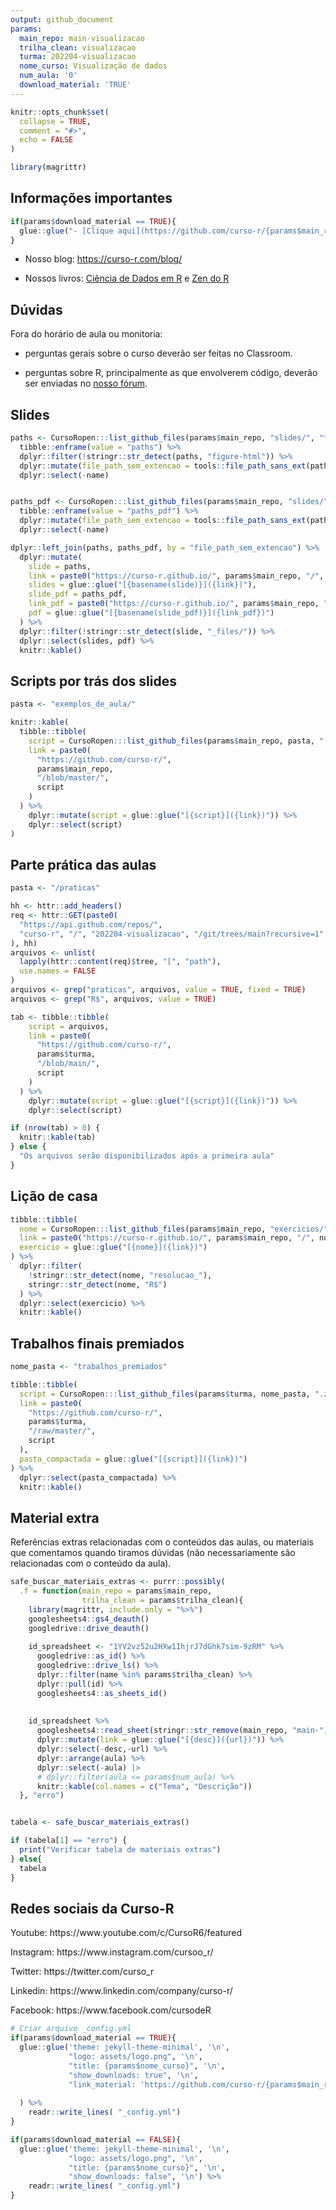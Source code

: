```yaml
---
output: github_document
params:
  main_repo: main-visualizacao
  trilha_clean: visualizacao
  turma: 202204-visualizacao
  nome_curso: Visualização de dados
  num_aula: '0'
  download_material: 'TRUE'
---
```


<!-- README.md is generated from README.Rmd. Please edit that file -->

```r
knitr::opts_chunk$set(
  collapse = TRUE,
  comment = "#>",
  echo = FALSE
)

library(magrittr)
```

## Informações importantes

```r
if(params$download_material == TRUE){
  glue::glue("- [Clique aqui](https://github.com/curso-r/{params$main_repo}/raw/master/material_do_curso.zip) para baixar o material do curso.")
}
```

- Nosso blog: [https://curso-r.com/blog/](https://curso-r.com/blog/)

- Nossos livros: [Ciência de Dados em R](https://livro.curso-r.com/) e [Zen do R](https://curso-r.github.io/zen-do-r/)

## Dúvidas

Fora do horário de aula ou monitoria:

- perguntas gerais sobre o curso deverão ser feitas no Classroom.

- perguntas sobre R, principalmente as que envolverem código, deverão ser enviadas no [nosso fórum](https://discourse.curso-r.com/).

## Slides

```r
paths <- CursoRopen:::list_github_files(params$main_repo, "slides/", "*html$") %>% 
  tibble::enframe(value = "paths") %>% 
  dplyr::filter(!stringr::str_detect(paths, "figure-html")) %>% 
  dplyr::mutate(file_path_sem_extencao = tools::file_path_sans_ext(paths)) %>% 
  dplyr::select(-name)


paths_pdf <- CursoRopen:::list_github_files(params$main_repo, "slides/", "*pdf$") %>% 
  tibble::enframe(value = "paths_pdf") %>% 
  dplyr::mutate(file_path_sem_extencao = tools::file_path_sans_ext(paths_pdf)) %>%
  dplyr::select(-name)

dplyr::left_join(paths, paths_pdf, by = "file_path_sem_extencao") %>% 
  dplyr::mutate(
    slide = paths,
    link = paste0("https://curso-r.github.io/", params$main_repo, "/", slide),
    slides = glue::glue("[{basename(slide)}]({link})"),
    slide_pdf = paths_pdf,
    link_pdf = paste0("https://curso-r.github.io/", params$main_repo, "/", slide_pdf),
    pdf = glue::glue("[{basename(slide_pdf)}]({link_pdf})")
  ) %>% 
  dplyr::filter(!stringr::str_detect(slide, "_files/")) %>%
  dplyr::select(slides, pdf) %>% 
  knitr::kable()
```


## Scripts por trás dos slides

```r
pasta <- "exemplos_de_aula/"

knitr::kable(
  tibble::tibble(
    script = CursoRopen:::list_github_files(params$main_repo, pasta, ".R$"),
    link = paste0(
      "https://github.com/curso-r/",
      params$main_repo,
      "/blob/master/",
      script
    )
  ) %>%
    dplyr::mutate(script = glue::glue("[{script}]({link})")) %>%
    dplyr::select(script)
)
```

## Parte prática das aulas

```r
pasta <- "/praticas"

hh <- httr::add_headers()
req <- httr::GET(paste0(
  "https://api.github.com/repos/", 
  "curso-r", "/", "202204-visualizacao", "/git/trees/main?recursive=1"
), hh)
arquivos <- unlist(
  lapply(httr::content(req)$tree, "[", "path"), 
  use.names = FALSE
)
arquivos <- grep("praticas", arquivos, value = TRUE, fixed = TRUE)
arquivos <- grep("R$", arquivos, value = TRUE)

tab <- tibble::tibble(
    script = arquivos,
    link = paste0(
      "https://github.com/curso-r/",
      params$turma,
      "/blob/main/",
      script
    )
  ) %>%
    dplyr::mutate(script = glue::glue("[{script}]({link})")) %>%
    dplyr::select(script)

if (nrow(tab) > 0) {
  knitr::kable(tab)
} else {
  "Os arquivos serão disponibilizados após a primeira aula"
}
```


## Lição de casa

```r
tibble::tibble(
  nome = CursoRopen:::list_github_files(params$main_repo, "exercicios/"),
  link = paste0("https://curso-r.github.io/", params$main_repo, "/", nome),
  exercicio = glue::glue("[{nome}]({link})")
) %>%
  dplyr::filter(
    !stringr::str_detect(nome, "resolucao_"),
    stringr::str_detect(nome, "R$")
  ) %>% 
  dplyr::select(exercicio) %>% 
  knitr::kable()
```


## Trabalhos finais premiados

```r
nome_pasta <- "trabalhos_premiados"

tibble::tibble(
  script = CursoRopen:::list_github_files(params$turma, nome_pasta, ".zip|.rar"),
  link = paste0(
    "https://github.com/curso-r/",
    params$turma,
    "/raw/master/",
    script
  ),
  pasta_compactada = glue::glue("[{script}]({link})")
) %>% 
  dplyr::select(pasta_compactada) %>% 
  knitr::kable()
```



## Material extra

Referências extras relacionadas com o conteúdos das aulas, ou materiais que comentamos quando tiramos dúvidas (não necessariamente são relacionadas com o conteúdo da aula).

```r
safe_buscar_materiais_extras <- purrr::possibly(
  .f = function(main_repo = params$main_repo, 
                trilha_clean = params$trilha_clean){
    library(magrittr, include.only = "%>%")
    googlesheets4::gs4_deauth()
    googledrive::drive_deauth()
    
    id_spreadsheet <- "1YV2vz52u2HXw1IhjrJ7dGhk7sim-9zRM" %>%
      googledrive::as_id() %>%
      googledrive::drive_ls() %>%
      dplyr::filter(name %in% params$trilha_clean) %>%
      dplyr::pull(id) %>%
      googlesheets4::as_sheets_id()
    
    
    id_spreadsheet %>%
      googlesheets4::read_sheet(stringr::str_remove(main_repo, "main-")) %>%
      dplyr::mutate(link = glue::glue("[{desc}]({url})")) %>%
      dplyr::select(-desc,-url) %>%
      dplyr::arrange(aula) %>%
      dplyr::select(-aula) |> 
      # dplyr::filter(aula <= params$num_aula) %>%
      knitr::kable(col.names = c("Tema", "Descrição")) 
  }, "erro")


tabela <- safe_buscar_materiais_extras()

if (tabela[1] == "erro") {
  print("Verificar tabela de materiais extras")
} else{
  tabela
}

```

## Redes sociais da Curso-R


Youtube: https://www.youtube.com/c/CursoR6/featured

Instagram: https://www.instagram.com/cursoo_r/

Twitter: https://twitter.com/curso_r

Linkedin: https://www.linkedin.com/company/curso-r/

Facebook: https://www.facebook.com/cursodeR



```r
# Criar arquivo _config.yml
if(params$download_material == TRUE){
  glue::glue('theme: jekyll-theme-minimal', '\n',
             "logo: assets/logo.png", '\n',
             "title: {params$nome_curso}", '\n',
             "show_downloads: true", '\n',
             "link_material: 'https://github.com/curso-r/{params$main_repo}/raw/master/material_do_curso.zip'", '\n'
             
  ) %>%
    readr::write_lines( "_config.yml")
}

if(params$download_material == FALSE){
  glue::glue('theme: jekyll-theme-minimal', '\n',
             "logo: assets/logo.png", '\n',
             "title: {params$nome_curso}", '\n',
             "show_downloads: false", '\n') %>%
    readr::write_lines( "_config.yml")
}
```
